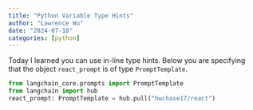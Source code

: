 ```yaml
---
title: "Python Variable Type Hints"
author: "Lawrence Wu"
date: "2024-07-18"
categories: [python]
---
```


Today I learned you can use in-line type hints. Below you are specifying that the object `react_prompt` is of type `PromptTemplate`.

```python
from langchain_core.prompts import PromptTemplate
from langchain import hub
react_prompt: PromptTemplate = hub.pull("hwchase17/react")
```
